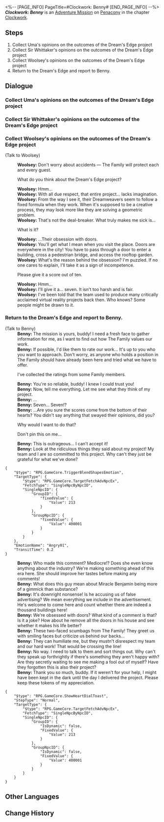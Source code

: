 <%-- [PAGE_INFO]
PageTitle=#Clockwork: Benny#
[END_PAGE_INFO] --%>
{{Stub|Dialogue.}}
{{Mission Infobox
|id            = 4240307
|title         = 
|image         = <!--Mission Clockwork Benny.png-->
|type          = Adventure
|event_name    = 
|chapter       = Clockwork
|requirements  = [[Trailblaze Mission]] ''[[Gentleness, the Name of Nocturne]]'' completed
|summary       = <!--official mission summary from Fate's Atlas-->
|characters    = Benny; Trailblazer; Woolsey
|startLocation = [[Penacony]] - [[Dream's Edge]]
|world         = Penacony
|area          = Dream's Edge
|prev          = 
|next          = 
|rewards       = Trailblaze EXP*100; Stellar Jade*10; Lost Crystal*3; Clock Credits*180; Credit*20,000
}}
'''''Clockwork: Benny''''' is an [[Adventure Mission]] on [[Penacony]] in the chapter [[Clockwork]].

==Steps==
# Collect Uma's opinions on the outcomes of the Dream's Edge project
# Collect Sir Whittaker's opinions on the outcomes of the Dream's Edge project
# Collect Woolsey's opinions on the outcomes of the Dream's Edge project
# Return to the Dream's Edge and report to Benny.

<!--
==Gameplay Notes==

--><!--
==Trial Character==

-->
==Dialogue==
{{Stub Dialogue}}
{{Dialogue End}}

===Collect Uma's opinions on the outcomes of the Dream's Edge project{{subst:void|<!--424030704-->}}===
{{Mission Description|type=adventure|location=Golden Hour|update|Tick... tock! Quick, adjust the hands... Tick, tock!<br />People's minds await your exploration. Help them regain their true selves!}}
{{Dialogue Start}}

{{Dialogue End}}

===Collect Sir Whittaker's opinions on the outcomes of the Dream's Edge project{{subst:void|<!--424030705-->}}===
{{Dialogue Start}}

{{Dialogue End}}

===Collect Woolsey's opinions on the outcomes of the Dream's Edge project{{subst:void|<!--424030706-->}}===
{{Dialogue Start}}

;(Talk to Woolsey)
:{{A|VO vo ambient w3 greeting woolsey 101 calm.ogg}} {{A|VO vo ambient w3 greeting woolsey 102 calm.ogg}} '''Woolsey:''' Don't worry about accidents &mdash; The Family will protect each and every guest.
:{{DIcon|Arrow}} What do you think about the Dream's Edge project?
:'''Woolsey:''' Hmm...
:'''Woolsey:''' With all due respect, that entire project... lacks imagination.
:'''Woolsey:''' From the way I see it, their Dreamweavers seem to follow a fixed formula when they work. When it's supposed to be a creative process, they may look more like they are solving a geometric problem.
:'''Woolsey:''' That's not the deal-breaker. What truly makes me sick is...
:{{DIcon|Arrow}} What is it?
:'''Woolsey:''' ...Their obsession with doors.
:'''Woolsey:''' You'll get what I mean when you visit the place. Doors are everywhere in the city! You have to pass through a door to enter a building, cross a pedestrian bridge, and access the rooftop garden.
:'''Woolsey:''' What's the reason behind the obsession? I'm puzzled. If no one cares to explain, I'll take it as a sign of incompetence.
:{{DIcon|Arrow}} Please give it a score out of ten.
:'''Woolsey:''' Hmm...
:'''Woolsey:''' I'll give it a... seven. It isn't too harsh and is fair.
:'''Woolsey:''' I've been told that the team used to produce many critically acclaimed virtual reality projects back then. Who knows? Some people might be drawn to it.
{{Dialogue End}}

===Return to the Dream's Edge and report to Benny.{{subst:void|<!--424030707-->}}===
{{Mission Description|type=adventure|location=Dream's Edge|update|Tick... tock! Quick, Adjust the hands... Tick, tock!<br />People's minds await your exploration. Help them regain their true selves!}}
{{Dialogue Start}}

;(Talk to Benny)
:'''Benny:''' The mission is yours, buddy! I need a fresh face to gather information for me, as I want to find out how The Family values our work.
:'''Benny:''' If possible, I'd like them to rate our work... It's up to you who you want to approach. Don't worry, as anyone who holds a position in The Family should have already been here and tried what we have to offer.
:{{DIcon|Arrow}} I've collected the ratings from some Family members.
:'''Benny:''' You're so reliable, buddy! I knew I could trust you!
:'''Benny:''' Now, tell me everything. Let me see what they think of my project.
:'''Benny:''' ...
:'''Benny:''' Seven... Seven!?
:'''Benny:''' ...Are you sure the scores come from the bottom of their hearts? You didn't say anything that swayed their opinions, did you?
:{{DIcon|Arrow}} Why would I want to do that?
:{{DIcon|Arrow}} Don't pin this on me...
:'''Benny:''' This is outrageous... I can't accept it!
:'''Benny:''' Look at the ridiculous things they said about my project! My team and I are so committed to this project. Why can't they just be grateful for what we've done?
<pre>{
	"$type": "RPG.GameCore.TriggerBlendShapesEmotion",
	"TargetType": {
		"$type": "RPG.GameCore.TargetFetchAdvNpcEx",
		"FetchType": "SingleNpcByNpcID",
		"SingleNpcID": {
			"GroupID": {
				"fixedValue": {
					"Value": 213
				}
			},
			"GroupNpcID": {
				"fixedValue": {
					"Value": 400001
				}
			}
		}
	},
	"EmotionName": "Angry01",
	"TransitTime": 0.2
}</pre>
:'''Benny:''' Who made this comment? Mediocre!? Does she even know anything about the industry? We're making something ahead of this era here. She should improve her tastes before making any comments!
:'''Benny:''' What does this guy mean about Miracle Benjamin being more of a gimmick than substance?
:'''Benny:''' It's downright nonsense! Is he accusing us of false advertising? We mean everything we include in the advertisement. He's welcome to come here and count whether there are indeed a thousand buildings here!
:'''Benny:''' We're obsessed with doors? What kind of a comment is that? Is it a joke? How about he remove all the doors in his house and see whether it makes his life better?
:'''Benny:''' These two-faced scumbags from The Family! They greet us with smiling faces but criticize us behind our backs...
:'''Benny:''' They can humiliate me, but they mustn't disrespect my team and our hard work! That would be crossing the line!
:'''Benny:''' No way. I need to talk to them and sort things out. Why can't they speak up forthrightly if there's something they aren't happy with? Are they secretly waiting to see me making a fool out of myself? Have they forgotten this is also their project?
:'''Benny:''' Thank you so much, buddy. If it weren't for your help, I might have been kept in the dark until the day I delivered the project. Please keep these tokens of my appreciation.
<pre>{
	"$type": "RPG.GameCore.ShowHeartDialToast",
	"StepType": "Normal",
	"TargetType": {
		"$type": "RPG.GameCore.TargetFetchAdvNpcEx",
		"FetchType": "SingleNpcByNpcID",
		"SingleNpcID": {
			"GroupID": {
				"IsDynamic": false,
				"FixedValue": {
					"Value": 213
				}
			},
			"GroupNpcID": {
				"IsDynamic": false,
				"FixedValue": {
					"Value": 400001
				}
			}
		}
	}
}</pre>
{{Dialogue End}}

==Other Languages==
{{Other Languages
|en   = Clockwork: Benny
|zhs  = 钟表把戏：班尼
|zht  = 鐘錶把戲：班尼
|ja   = クロックトリック：バンニ
|ko   = 시계 트릭: 베니
|es   = Trucorreloj: Benny
|fr   = Pouvoir de la Pendule&nbsp;: Benny
|ru   = Заводной механизм: Бенни
|th   = กลนาฬิกา: Benny
|vi   = Thủ Thuật Đồng Hồ: Benny
|de   = Uhrwerk: Benny
|id   = Clockwork: Benny
|pt   = Truquelógio: Benny
}}

==Change History==
{{Change History|2.0}}
